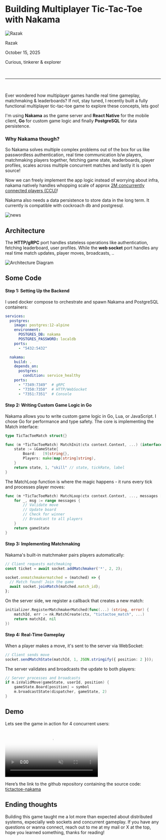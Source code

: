 
# Building Multiplayer Tic-Tac-Toe with Nakama

<div className="author-meta mb-8 flex items-center gap-3 pt-4  border-border/30">
  <img 
    src="/my_img.png" 
    alt="Razak" 
    className="w-12 h-12 rounded-full ring-2" 
  />
  <div>
    <p className="text-sm font-medium text-text-primary">Razak</p>
    <p className="text-xs text-text-secondary">October 15, 2025</p>
    <p className="text-xs text-text-accent italic mt-1">Curious, tinkerer & explorer</p>
  </div>
</div>

<br />

---

<br />

Ever wondered how multiplayer games handle real time gameplay, matchmaking & leaderboards? If not, stay tuned, I recently built a fully functional multiplayer tic-tac-toe game to explore these concepts, lets goo!

I'm using **Nakama** as the game server and **React Native** for the mobile client, **Go** for custom game logic and finally **PostgreSQL** for data persistence.

### Why Nakama though?

So Nakama solves multiple complex problems out of the box for us like passwordless authentication, real time communication b/w players, matchmaking players together, fetching game state, leaderboards, player profiles, scales across multiple concurrent matches and lastly it is open source!

Now we can freely implement the app logic instead of worrying about infra, nakama natively handles whopping scale of approx [2M concurrently connected players (CCU)](https://heroiclabs.com/blog/code-wizards-scale-test-of-nakama-2m-ccu/)!


Nakama also needs a data persistence to store data in the long term. It currently is compatible with cockroach db and postgresql.<br />

![news](/blogs/1/image.png)


## Architecture

The **HTTP/gRPC** port handles stateless operations like authentication, fetching leaderboard, user profiles. While the **web socket** port handles any real time match updates, player moves, broadcasts, ..

![Architecture Diagram](/blogs/1/arch.png)



## Some Code

#### Step 1: Setting Up the Backend

I used docker compose to orchestrate and spawn Nakama and PostgreSQL containers:

```yaml
services:
  postgres:
    image: postgres:12-alpine
    environment:
      POSTGRES_DB: nakama
      POSTGRES_PASSWORD: localdb
    ports:
      - "5432:5432"

  nakama:
    build: .
    depends_on:
      postgres:
        condition: service_healthy
    ports:
      - "7349:7349"  # gRPC
      - "7350:7350"  # HTTP/WebSocket
      - "7351:7351"  # Console
```

#### Step 2: Writing Custom Game Logic in Go
Nakama allows you to write custom game logic in Go, Lua, or JavaScript. I chose Go for performance and type safety.
The core is implementing the Match interface:


```go
type TicTacToeMatch struct{}

func (m *TicTacToeMatch) MatchInit(ctx context.Context, ...) (interface{}, int, string) {
    state := &GameState{
        Board:   [9]string{},
        Players: make(map[string]string),
    }
    return state, 1, "skill" // state, tickRate, label
}
```
The MatchLoop function is where the magic happens - it runs every tick and processes player moves:

```go
func (m *TicTacToeMatch) MatchLoop(ctx context.Context, ..., messages []runtime.MatchData) interface{} {
    for _, msg := range messages {
        // Validate move
        // Update board
        // Check for winner
        // Broadcast to all players
    }
    return gameState
}
```




#### Step 3: Implementing Matchmaking
Nakama's built-in matchmaker pairs players automatically:

```typescript
// Client requests matchmaking
const ticket = await socket.addMatchmaker('*', 2, 2);

socket.onmatchmakermatched = (matched) => {
  // Match found! Join the game
  await socket.joinMatch(matched.match_id);
};
```

On the server side, we register a callback that creates a new match:

```go
initializer.RegisterMatchmakerMatched(func(...) (string, error) {
    matchId, err := nk.MatchCreate(ctx, "tictactoe_match", ...)
    return matchId, nil
})
```


#### Step 4: Real-Time Gameplay
When a player makes a move, it's sent to the server via WebSocket:

```typescript
// Client sends move
socket.sendMatchState(matchId, 1, JSON.stringify({ position: 2 }));
```

The server validates and broadcasts the update to both players:

```go
// Server processes and broadcasts
if m.isValidMove(gameState, userId, position) {
    gameState.Board[position] = symbol
    m.broadcastState(dispatcher, gameState, 2)
}
```

## Demo

Lets see the game in action for 4 concurrent users:

<video 
  src="/blogs/1/demo.mp4" 
  controls 
  className="w-full max-w-2xl mx-auto rounded-lg my-6 shadow-lg" 
  poster="/videos/thumbnail.jpg"  
  loop 
  muted  
/>


Here’s the link to the github repository containing the source code: [tictactoe-nakama](https://github.com/mdrazak2001/tictactoe-nakama)

## Ending thoughts
Building this game taught me a lot more than expected about distributed systems, expecially web sockets and concurrent gameplay.
If you have any questions or wanna connect, reach out to me at my mail or X at the top, hope you learned something, thanks for reading!
